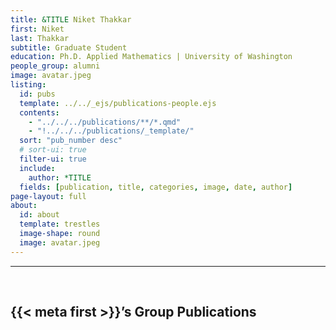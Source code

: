 ```yaml
---
title: &TITLE Niket Thakkar
first: Niket
last: Thakkar
subtitle: Graduate Student
education: Ph.D. Applied Mathematics | University of Washington
people_group: alumni
image: avatar.jpeg
listing:
  id: pubs
  template: ../../_ejs/publications-people.ejs 
  contents: 
    - "../../../publications/**/*.qmd"
    - "!../../../publications/_template/"
  sort: "pub_number desc"
  # sort-ui: true
  filter-ui: true
  include:
    author: *TITLE
  fields: [publication, title, categories, image, date, author]
page-layout: full
about: 
  id: about
  template: trestles
  image-shape: round
  image: avatar.jpeg
---
```


<hr>


:::{#about}


<br>

:::

## {{< meta first >}}'s Group Publications

:::{#pubs}
:::



